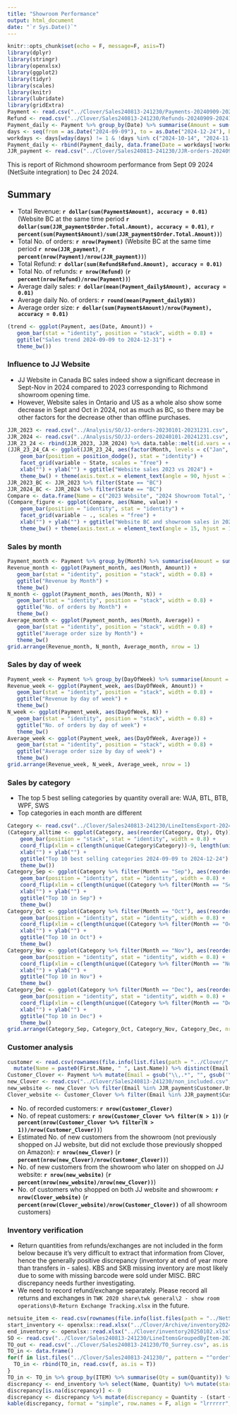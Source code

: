 ```yaml
---
title: "Showroom Performance"
output: html_document
date: "`r Sys.Date()`"
---
```


```r
knitr::opts_chunk$set(echo = F, message=F, asis=T)
library(dplyr)
library(stringr)
library(openxlsx)
library(ggplot2)
library(tidyr)
library(scales)
library(knitr)
library(lubridate)
library(gridExtra)
Payment <- read.csv("../Clover/Sales240813-241230/Payments-20240909-20241231.csv", as.is = T) %>% mutate(Date = as.Date(gsub(" .*", "", Payment.Date), format = "%d-%b-%Y"), Month = format(Date, "%b"), DayOfWeek = format(Date, "%a")) %>% filter(Result == "SUCCESS", Amount != 0) %>% select(Date, Month, DayOfWeek, Tender, Amount, Tax.Amount, Customer.Name, Payment.ID)
Refund <- read.csv("../Clover/Sales240813-241230/Refunds-20240909-20241231.csv", as.is = T) %>% mutate(Date = as.Date(gsub(" .*", "", Refund.Date), format = "%d-%b-%Y"), Month = format(Date, "%b"), DayOfWeek = format(Date, "%a")) %>% select(Date, Month, DayOfWeek, Refund.Amount, Refund.ID)
Payment_daily <- Payment %>% group_by(Date) %>% summarise(Amount = sum(Amount), N = n())
days <- seq(from = as.Date("2024-09-09"), to = as.Date("2024-12-24"), by = "days")
workdays <- days[wday(days) != 1 & !days %in% c("2024-10-14", "2024-11-11")]
Payment_daily <- rbind(Payment_daily, data.frame(Date = workdays[!workdays %in% Payment_daily$Date], Amount = 0, N = 0)) %>% arrange(Date)
JJR_payment <- read.csv("../Clover/Sales240813-241230/JJR-orders-20240909-20241224.csv", as.is = T) %>% distinct(Order.Number, .keep_all = T) %>% mutate(Date = as.Date(gsub(" .*", "", Order.Date))) %>% filter(Shipping.Zone == "Canada BC", Date < "2024-12-25")
```

This is report of Richmond showroom performance from Sept 09 2024 (NetSuite integration) to Dec 24 2024.  

## Summary

  * Total Revenue:  __`r dollar(sum(Payment$Amount), accuracy = 0.01)`__ (Website BC at the same time period __`r dollar(sum(JJR_payment$Order.Total.Amount), accuracy = 0.01)`__, __`r percent(sum(Payment$Amount)/sum(JJR_payment$Order.Total.Amount))`__)
  * Total No. of orders:  __`r nrow(Payment)`__ (Website BC at the same time period __`r nrow(JJR_payment)`__, __`r percent(nrow(Payment)/nrow(JJR_payment))`__)
  * Total Refund:  __`r dollar(sum(Refund$Refund.Amount), accuracy = 0.01)`__ 
  * Total No. of refunds:  __`r nrow(Refund)`__ (__`r percent(nrow(Refund)/nrow(Payment))`__)
  * Average daily sales:  __`r dollar(mean(Payment_daily$Amount), accuracy = 0.01)`__
  * Average daily No. of orders:  __`r round(mean(Payment_daily$N))`__
  * Average order size:  __`r dollar(sum(Payment$Amount)/nrow(Payment), accuracy = 0.01)`__ 

```r
(trend <- ggplot(Payment, aes(Date, Amount)) + 
   geom_bar(stat = "identity", position = "stack", width = 0.8) + 
   ggtitle("Sales trend 2024-09-09 to 2024-12-31") + 
   theme_bw())
```

### Influence to JJ Website

  * JJ Website in Canada BC sales indeed show a significant decrease in Sept-Nov in 2024 compared to 2023 corresponding to Richmond showroom opening time.  
  * However, Website sales in Ontario and US as a whole also show some decrease in Sept and Oct in 2024, not as much as BC, so there may be other factors for the decrease other than offline purchases. 

```r
JJR_2023 <- read.csv("../Analysis/SO/JJ-orders-20230101-20231231.csv", as.is = T) %>%  distinct(Order.Number, .keep_all = T) %>% mutate(Date = as.Date(gsub(" .*", "", Order.Date)), Month = format(Date, "%b"), DayOfWeek = format(Date, "%a"), Year = "2023", Country = Country.Code..Shipping., State = ifelse(Country == "US", "US", State.Code..Shipping.)) %>% group_by(Year, Month, Country, State) %>% summarise(No.of.Orders = n(), Amount = sum(Order.Total.Amount....Refund.)) %>% filter(Country != "", State %in% c("BC", "AB", "ON", "QC", "US"))
JJR_2024 <- read.csv("../Analysis/SO/JJ-orders-20240101-20241231.csv", as.is = T) %>%  distinct(Order.Number, .keep_all = T) %>% mutate(Date = as.Date(gsub(" .*", "", Order.Date)), Month = format(Date, "%b"), DayOfWeek = format(Date, "%a"), Year = "2024", Country = Country.Code..Shipping., State = ifelse(Country == "US", "US", State.Code..Shipping.)) %>% group_by(Year, Month, Country, State) %>% summarise(No.of.Orders = n(), Amount = sum(Order.Total.Amount....Refund.)) %>% filter(Country != "", State %in% c("BC", "AB", "ON", "QC", "US"))
JJR_23_24 <- rbind(JJR_2023, JJR_2024) %>% data.table::melt(id.vars = c("Year", "Month", "Country", "State"))
(JJR_23_24_CA <- ggplot(JJR_23_24, aes(factor(Month, levels = c("Jan", "Feb", "Mar", "Apr", "May", "Jun", "Jul", "Aug", "Sep", "Oct", "Nov", "Dec")), value, fill = Year)) + 
    geom_bar(position = position_dodge(), stat = "identity") + 
    facet_grid(variable ~ State, scales = "free") + 
    xlab("") + ylab("") + ggtitle("Website sales 2023 vs 2024") + 
    theme_bw() + theme(axis.text.x = element_text(angle = 90, hjust = 1)))
JJR_2023_BC <- JJR_2023 %>% filter(State == "BC")
JJR_2024_BC <- JJR_2024 %>% filter(State == "BC")
Compare <- data.frame(Name = c("2023 Website", "2024 Showroom Total", "2024 Showroom-WarehouseSale", "2024 Website", "2024 Website + 2024 Showroom Total", "2024 Website + 2024 Showroom-WarehouseSale"), Amount = c(sum(JJR_2023_BC$Amount), 491036.9, 218821.4, sum(JJR_2024_BC$Amount), sum(JJR_2024_BC$Amount) + 491036.9, sum(JJR_2024_BC$Amount) + 218821.4), No.of.Orders = c(sum(JJR_2023_BC$No.of.Orders), 4619, 2264, sum(JJR_2024_BC$No.of.Orders), sum(JJR_2024_BC$No.of.Orders) + 4619, sum(JJR_2024_BC$No.of.Orders) + 2264)) %>% data.table::melt(id.vars = "Name")
(Compare_figure <- ggplot(Compare, aes(Name, value)) + 
    geom_bar(position = "identity", stat = "identity") + 
    facet_grid(variable ~ ., scales = "free") + 
    xlab("") + ylab("") + ggtitle("Website BC and showroom sales in 2023 and 2024") + 
    theme_bw() + theme(axis.text.x = element_text(angle = 15, hjust = 1)))
```

### Sales by month
```r
Payment_month <- Payment %>% group_by(Month) %>% summarise(Amount = sum(Amount), N = n()) %>% mutate(Average = Amount/N, Month = factor(Month, level = c("Sep", "Oct", "Nov", "Dec")))
Revenue_month <- ggplot(Payment_month, aes(Month, Amount)) + 
   geom_bar(stat = "identity", position = "stack", width = 0.8) + 
   ggtitle("Revenue by Month") + 
   theme_bw()
N_month <- ggplot(Payment_month, aes(Month, N)) + 
   geom_bar(stat = "identity", position = "stack", width = 0.8) + 
   ggtitle("No. of orders by Month") + 
   theme_bw()
Average_month <- ggplot(Payment_month, aes(Month, Average)) + 
   geom_bar(stat = "identity", position = "stack", width = 0.8) + 
   ggtitle("Average order size by Month") + 
   theme_bw()
grid.arrange(Revenue_month, N_month, Average_month, nrow = 1)
```

### Sales by day of week
```r
Payment_week <- Payment %>% group_by(DayOfWeek) %>% summarise(Amount = sum(Amount), N = n()) %>% mutate(Average = Amount/N, DayOfWeek = factor(DayOfWeek, levels = c("Mon", "Tue", "Wed", "Thu", "Fri", "Sat")))
Revenue_week <- ggplot(Payment_week, aes(DayOfWeek, Amount)) + 
   geom_bar(stat = "identity", position = "stack", width = 0.8) + 
   ggtitle("Revenue by day of week") + 
   theme_bw()
N_week <- ggplot(Payment_week, aes(DayOfWeek, N)) + 
   geom_bar(stat = "identity", position = "stack", width = 0.8) + 
   ggtitle("No. of orders by day of week") + 
   theme_bw()
Average_week <- ggplot(Payment_week, aes(DayOfWeek, Average)) + 
   geom_bar(stat = "identity", position = "stack", width = 0.8) + 
   ggtitle("Average order size by day of week") + 
   theme_bw()
grid.arrange(Revenue_week, N_week, Average_week, nrow = 1)
```

### Sales by category

  * The top 5 best selling categories by quantity overall are: WJA, BTL, BTB, WPF, SWS
  * Top categories in each month are different

```r
Category <- read.csv("../Clover/Sales240813-241230/LineItemsExport-20240909-20241231.csv", as.is = T)%>% mutate(Month = format(as.Date(gsub(" .*", "", Line.Item.Date), format = "%d-%b-%Y"), "%b"), Category = gsub("-.*", "", Item.Name)) %>% filter(Order.Payment.State == "Paid") %>% group_by(Category, Month) %>% summarise(Qty = n()) %>% arrange(Month, desc(Qty))
(Category_alltime <- ggplot(Category, aes(reorder(Category, Qty), Qty)) + 
    geom_bar(position = "stack", stat = "identity", width = 0.8) + 
    coord_flip(xlim = c(length(unique(Category$Category))-9, length(unique(Category$Category)))) + 
    xlab("") + ylab("") + 
    ggtitle("Top 10 best selling categories 2024-09-09 to 2024-12-24") +
    theme_bw())
Category_Sep <- ggplot(Category %>% filter(Month == "Sep"), aes(reorder(Category, Qty), Qty)) + 
    geom_bar(position = "identity", stat = "identity", width = 0.8) + 
    coord_flip(xlim = c(length(unique((Category %>% filter(Month == "Sep"))$Category))-9, length(unique((Category %>% filter(Month == "Sep"))$Category)))) + 
    xlab("") + ylab("") + 
    ggtitle("Top 10 in Sep") +
    theme_bw()
Category_Oct <- ggplot(Category %>% filter(Month == "Oct"), aes(reorder(Category, Qty), Qty)) + 
    geom_bar(position = "identity", stat = "identity", width = 0.8) + 
    coord_flip(xlim = c(length(unique((Category %>% filter(Month == "Oct"))$Category))-9, length(unique((Category %>% filter(Month == "Oct"))$Category)))) + 
    xlab("") + ylab("") + 
    ggtitle("Top 10 in Oct") +
    theme_bw()
Category_Nov <- ggplot(Category %>% filter(Month == "Nov"), aes(reorder(Category, Qty), Qty)) + 
    geom_bar(position = "identity", stat = "identity", width = 0.8) + 
    coord_flip(xlim = c(length(unique((Category %>% filter(Month == "Nov"))$Category))-9, length(unique((Category %>% filter(Month == "Nov"))$Category)))) + 
    xlab("") + ylab("") + 
    ggtitle("Top 10 in Nov") +
    theme_bw()
Category_Dec <- ggplot(Category %>% filter(Month == "Dec"), aes(reorder(Category, Qty), Qty)) + 
    geom_bar(position = "identity", stat = "identity", width = 0.8) + 
    coord_flip(xlim = c(length(unique((Category %>% filter(Month == "Dec"))$Category))-9, length(unique((Category %>% filter(Month == "Dec"))$Category)))) + 
    xlab("") + ylab("") + 
    ggtitle("Top 10 in Dec") +
    theme_bw()
grid.arrange(Category_Sep, Category_Oct, Category_Nov, Category_Dec, nrow = 2)
```

### Customer analysis

```r
customer <- read.csv(rownames(file.info(list.files(path = "../Clover/", pattern = "Customers-", full.names = TRUE)) %>% filter(mtime == max(mtime))), as.is = T) %>%
  mutate(Name = paste0(First.Name, " ", Last.Name)) %>% distinct(Email.Address, .keep_all = T) %>% filter(Name != " ", Email.Address != "") %>% `row.names<-`(.[, "Name"])
Customer_Clover <- Payment %>% mutate(Email = gsub("\\,.*", "", gsub('\\"', "", customer[Customer.Name, "Email.Address"]))) %>% group_by(Email) %>% summarise(N = n()) %>% filter(!is.na(Email))
new_Clover <- read.csv("../Clover/Sales240813-241230/non_included.csv", as.is = T) %>% filter(Email %in% Customer_Clover$Email)
new_website <- new_Clover %>% filter(Email %in% JJR_payment$Customer.User.Email)
Clover_website <- Customer_Clover %>% filter(Email %in% JJR_payment$Customer.User.Email)
```

  * No. of recorded customers: __`r nrow(Customer_Clover)`__
  * No. of repeat customers: __`r nrow(Customer_Clover %>% filter(N > 1))`__ (__`r percent(nrow(Customer_Clover %>% filter(N > 1))/nrow(Customer_Clover))`__)
  * Estimated No. of new customers from the showroom (not previously shopped on JJ website, but did not exclude those previously shopped on Amazon): __`r nrow(new_Clover)`__ (__`r percent(nrow(new_Clover)/nrow(Customer_Clover))`__) 
  * No. of new customers from the showroom who later on shopped on JJ website: __`r nrow(new_website)`__ (__`r percent(nrow(new_website)/nrow(new_Clover))`__)
  * No. of customers who shopped on both JJ website and showroom: __`r nrow(Clover_website)`__ (__`r percent(nrow(Clover_website)/nrow(Customer_Clover))`__ of all showroom customers)
  
### Inventory verification

  * Return quantities from refunds/exchanges are not included in the form below because it's very difficult to extract that information from Clover, hence the generally positive discrepancy (inventory at end of year more than transfers in - sales). KBS and SKB missing inventory are most likely due to some with missing barcode were sold under MISC. BRC discrepancy needs further investigating. 
  * We need to record refund/exchange separately. Please record all returns and exchanges in `TWK 2020 share\twk general\2 - show room operations\0-Return Exchange Tracking.xlsx` in the future. 


```r
netsuite_item <- read.csv(rownames(file.info(list.files(path = "../NetSuite/", pattern = "Items_All_", full.names = TRUE)) %>% filter(mtime == max(mtime))), as.is = T)
start_inventory <- openxlsx::read.xlsx("../Clover/Archive/inventory20240909.xlsx", sheet = "Items") %>% filter(Name %in% netsuite_item$Name) %>% mutate(Quantity = ifelse(Quantity < 0, 0, Quantity)) %>% `row.names<-`(.[, "Name"])
end_inventory <- openxlsx::read.xlsx("../Clover/inventory20250102.xlsx", sheet = "Items") %>% filter(Name %in% netsuite_item$Name) %>% mutate(Quantity = ifelse(Quantity < 0, 0, Quantity)) %>% `row.names<-`(.[, "Name"])
SO <- read.csv("../Clover/Sales240813-241230/LineItemsGroupedByItem-20240909-20241231.csv", as.is = T) %>% group_by(Item.Name) %>% summarise(Qty = sum(X..of.Items.Sold)) %>% as.data.frame() %>% `row.names<-`(.[, "Item.Name"]) 
TO_out <- read.csv("../Clover/Sales240813-241230/TO_Surrey.csv", as.is = T) %>% `row.names<-`(.[, "ITEM"])
TO_in <- data.frame()
for(f in list.files("../Clover/Sales240813-241230/", pattern = "^order", full.names = T)){
  TO_in <- rbind(TO_in, read.csv(f, as.is = T))
}
TO_in <- TO_in %>% group_by(ITEM) %>% summarise(Qty = sum(Quantity)) %>% as.data.frame() %>% `row.names<-`(.[, "ITEM"]) 
discrepancy <- end_inventory %>% select(Name, Quantity) %>% mutate(start = start_inventory[Name, "Quantity"], TO_in = TO_in[Name, "Qty"], TO_out = TO_out[Name, "Quantity"], SO = SO[Name, "Qty"])
discrepancy[is.na(discrepancy)] <- 0
discrepancy <- discrepancy %>% mutate(discrepancy = Quantity - (start + TO_in -TO_out - SO)) %>% arrange(desc(abs(discrepancy))) %>% filter(discrepancy < -3 | discrepancy > 5)
kable(discrepancy, format = "simple", row.names = F, align = "lrrrrrr", caption = "List of items with discrepancy < -3 or > 5")
```
